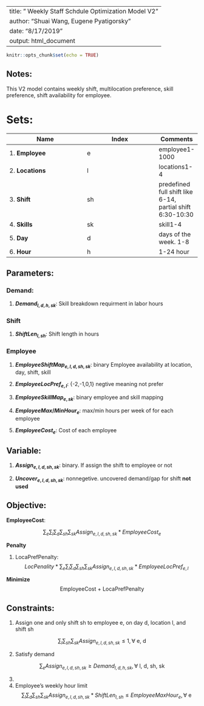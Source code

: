 ---
title: " Weekly Staff Schdule Optimization Model V2"
author: "Shuai Wang, Eugene Pyatigorsky"
date: "8/17/2019"
output: html_document
--

```r
knitr::opts_chunk$set(echo = TRUE)
```
## Notes:
This V2 model contains weekly shift, multilocation preference, skill preference,
shift availability for employee.

# Sets:
|  Name         | Index        | Comments      |       
|---------------|--------------|-------        |
1. **Employee** | e | employee1-1000           |
2. **Locations**| l | locations1-4             |
3. **Shift**    | sh| predefined full shift like 6-14, partial shift 6:30-10:30|
4. **Skills**   | sk| skill1-4                 |
5. **Day**      | d | days of the week. 1-8    |
6. **Hour**     | h | 1-24 hour                |

## Parameters:

### Demand:
1. **$Demand_{l,d,h,sk}$**: Skill breakdown requirment in labor hours

### Shift
1. **$ShiftLen_{l,sh}$**: Shift length in hours 

 
### Employee
 
 1. **$EmployeeShiftMap_{e,l,d,sh,sk}$**: binary
    Employee availability at location, day, shift, skill                         
                                                                                 
 2. **$EmployeeLocPref_{e,l}$**: {-2,-1,0,1} negtive meaning not prefer 
                                                                                 
 3. **$EmployeeSkillMap_{e,sk}$**: binary  employee and skill mapping            
                                                                                 
 4. **$EmployeeMax/MinHour_{e}$**: max/min hours per week of for each employee      
 
 5. **$EmployeeCost_{e}$**: Cost of each employee                                                 
 
## Variable:                                                                     
 1. **$Assign_{e,l, d, sh, sk}$**: binary. If assign the shift to employee or not 
 
 2. **$Uncover_{e,l,d,sh,sk}$**: nonnegetive. uncovered demand/gap for shift **not used**
 
## Objective:
**EmployeeCost**: 

$$\sum_{e}\sum_{l}\sum_{d}\sum_{sh}\sum_{sk}Assign_{e,l,d,sh,sk} *EmployeeCost_{e}$$

**Penalty**

1. LocaPrefPenalty:
$$LocPenality * \sum_{e}\sum_{l}\sum_{d}\sum_{sh}\sum_{sk}
  Assign_{e,l,d,sh,sk}*EmployeeLocPref_{e,l}$$

**Minimize**  
 $$  \text{EmployeeCost + LocaPrefPenalty}$$  
 
 
## Constraints:
1. Assign one and only shift sh to employee e, on day d, location l, and shift sh 

$$\sum_{l}\sum_{sh}\sum_{sk} Assign_{e,l,d,sh,sk} \leq 1, \forall  \text{ e, d}$$

2. Satisfy demand

$$\sum_{e} Assign_{e,l,d,sh,sk} \geq Demand_{l,d,h,sk},  \forall  \text{ l, d, sh, sk}$$

3. 

4. Employee's weekly hour limit
$$\sum_{l}\sum_{d}\sum_{sh}\sum_{sk} Assign_{e,l,d,sh,sk} * ShiftLen_{l,sh} \leq EmployeeMaxHour_e, \forall  
\text{ e}$$


  

